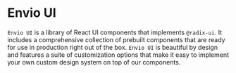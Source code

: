 
<Meta title="Docs/Introduction"  />

# Envio UI
`Envio UI` is a library of React UI components that implements `@radix-ui`.
It includes a comprehensive collection of prebuilt components that are ready for use in production right out of the box.
`Envio UI` is beautiful by design and features a suite of customization options that make it easy to implement your own custom design system on top of our components.
